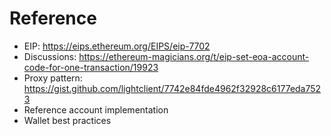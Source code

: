 # Reference

- EIP: https://eips.ethereum.org/EIPS/eip-7702
- Discussions: https://ethereum-magicians.org/t/eip-set-eoa-account-code-for-one-transaction/19923
- Proxy pattern: https://gist.github.com/lightclient/7742e84fde4962f32928c6177eda7523
- Reference account implementation
- Wallet best practices
